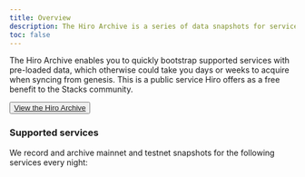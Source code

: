```yaml
---
title: Overview
description: The Hiro Archive is a series of data snapshots for services in the Stacks ecosystem.
toc: false
---
```



The Hiro Archive enables you to quickly bootstrap supported services with pre-loaded data, which otherwise could take you days or weeks to acquire when syncing from genesis. This is a public service Hiro offers as a free benefit to the Stacks community.

<Button className="bg-orange-500 hover:bg-orange-600">
    <a href="https://archive.hiro.so/" target="_blank" className="no-underline">
      View the Hiro Archive
  </a>
</Button>

### Supported services

We record and archive mainnet and testnet snapshots for the following services every night:

<Cards>
  <Card
    href="/stacks/archive/guides/stacks-blockchain"
    title="Stacks blockchain"
    description="Quickly spin up a new Stacks node."
  />
  <Card
    href="/stacks/archive/guides/stacks-api"
    title="Stacks Blockchain API"
    description="Spin up a new instance of the Stacks Blockchain API."
  />
  <Card
    href="/stacks/archive/guides/token-metadata-api"
    title="Token Metadata API"
    description="Spin up a new instance of the Token Metadata API."
  />
  <Card
    href="/stacks/archive/guides/verify-archive-data"
    title="Verify archive data"
    description="Verify the integrity of the data in a particular snapshot."
  />
</Cards>
